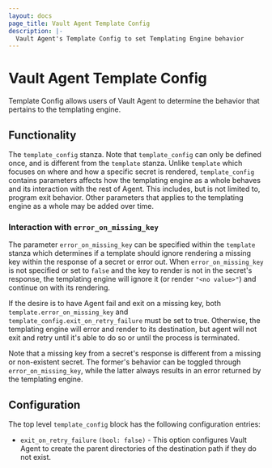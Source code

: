 ```yaml
---
layout: docs
page_title: Vault Agent Template Config
description: |-
  Vault Agent's Template Config to set Templating Engine behavior
---
```


# Vault Agent Template Config

Template Config allows users of Vault Agent to determine the behavior that
pertains to the templating engine.

## Functionality

The `template_config` stanza. Note that `template_config` can only be defined
once, and is different from the `template` stanza. Unlike `template` which
focuses on where and how a specific secret is rendered, `template_config`
contains parameters affects how the templating engine as a whole behaves and its
interaction with the rest of Agent. This includes, but is not limited to,
program exit behavior. Other parameters that applies to the templating engine as
a whole may be added over time.

### Interaction with `error_on_missing_key`

The parameter `error_on_missing_key` can be specified within the `template`
stanza which determines if a template should ignore rendering a missing key
within the response of a secret or error out. When `error_on_missing_key` is
not specified or set to `false` and the key to render is not in the secret's
response, the templating engine will ignore it (or render `"<no value>"`)
and continue on with its rendering.

If the desire is to have Agent fail and exit on a missing key, both
`template.error_on_missing_key` and `template_config.exit_on_retry_failure` must
be set to true. Otherwise, the templating engine will error and render to its
destination, but agent will not exit and retry until it's able to do so or until
the process is terminated.

Note that a missing key from a secret's response is different from a missing or
non-existent secret. The former's behavior can be toggled through
`error_on_missing_key`, while the latter always results in an error returned by
the templating engine.

## Configuration

The top level `template_config` block has the following configuration entries:

- `exit_on_retry_failure` `(bool: false)` - This option configures Vault Agent to create
  the parent directories of the destination path if they do not exist.
